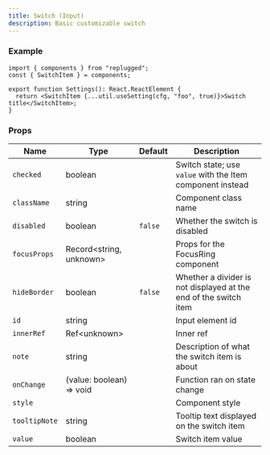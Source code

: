 ```yaml
---
title: Switch (Input)
description: Basic customizable switch
---
```



<RequiredNotice />

### Example

```tsx
import { components } from "replugged";
const { SwitchItem } = components;

export function Settings(): React.ReactElement {
  return <SwitchItem {...util.useSetting(cfg, "foo", true)}>Switch title</SwitchItem>;
}
```

### Props

| Name          | Type                                  | Default | Description                                                      |
| ------------- | ------------------------------------- | ------- | ---------------------------------------------------------------- |
| `checked`     | <Required /> boolean                  |         | Switch state; use `value` with the Item component instead        |
| `className`   | string                                |         | Component class name                                             |
| `disabled`    | boolean                               | `false` | Whether the switch is disabled                                   |
| `focusProps`  | Record<string, unknown>               |         | Props for the FocusRing component                                |
| `hideBorder`  | boolean                               | `false` | Whether a divider is not displayed at the end of the switch item |
| `id`          | string                                |         | Input element id                                                 |
| `innerRef`    | Ref<unknown\>                         |         | Inner ref                                                        |
| `note`        | string                                |         | Description of what the switch item is about                     |
| `onChange`    | <Required /> (value: boolean) => void |         | Function ran on state change                                     |
| `style`       | <CSSProperties />                     |         | Component style                                                  |
| `tooltipNote` | string                                |         | Tooltip text displayed on the switch item                        |
| `value`       | <Required /> boolean                  |         | Switch item value                                                |
